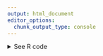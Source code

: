 ```yaml
---
output: html_document
editor_options: 
  chunk_output_type: console
---
```

<details><summary>See R code</summary>

::: {.callout-tip}
## The Eras Tour Dates and Venues

Let's get started by loading the necessary R packages to clean, scrape, and visualize the data. These packages are the building blocks of our data scraping journey.

```r
#| message: false
#| warning: false
#| label: setup-map
# To clean data
library(tidyverse)
library(janitor)

# To scrape data
library(rvest)
library(httr)
library(polite)

# To geocode data
library(tidygeocoder)
library(lubridate)

# To visualize data
library(leaflet)
```

Now that we have the needed libraries let's politely scrape data from Wikipedia and bring it into R. We'll start by specifying the URL of the Wikipedia page we want to extract data from:

```r
#| label: url-map
url_map <-
  "https://www.sportskeeda.com/pop-culture/taylor-swift-2023-the-eras-tour-ticket-cities-and-dates"

url_map_bow <- polite::bow(url_map)
url_map_bow
```

Now, let's extract and clean up our table. 

```r
#| label: scrape-map
map_html <-
  polite::scrape(url_map_bow) |>  # scrape web page
  rvest::html_nodes("tbody") |> # pull out specific table
  rvest::html_table(fill = TRUE) |>
  bind_rows() |>
  row_to_names(row_number = 1) |> # set the first row to column headers
  clean_names()
```

Now we want to geocode the locations in our table. We have a number of cities and venues, but where exactly are they located on a map? We'll use the `geocode` function from the `tidygeocoder` package. Given these, it will return the geolocation, latitude and longitude based a specified geocoding service. We'll use `osm` for Open Street Map.

After that, we'll clean up our table a bit more. We'll note how many shows happen at each location and indicate whether those shows have happened yet. 

```r
#| label: geocode-map
#| message: false
map_html_geocode <-
  map_html |>
  geocode(venue,
          method = "osm",
          lat = latitude,
          long = longitude)

# A few geolocation appear incorrect. Let's correct them manually. 
map_html_geo <-
  map_html_geocode |>
  mutate(
    latitude = case_when(
      venue == "Empower Field at Mile Hi" ~ 39.74359,
      venue == "Johan Cruyff Arena" ~ 52.3143,
      .default = latitude
    ),
    longitude = case_when(
      venue == "Empower Field at Mile Hi" ~ -105.01968,
      venue == "Johan Cruyff Arena" ~ 4.94187,
      .default = longitude
    )
  ) |>
  mutate(
    number_shows = n(),
    .by = c(venue, city)) |>
  mutate(
    date = case_when(
      date == "March 18 (6:30 PM)" ~ "March 18",
      date == "March 18 (12 PM)" ~ "March 18",
      .default = date
    ),
    date =  lubridate::mdy(paste0(date, " ", year))
  ) |> 
  mutate(
    occurred = case_when(
     date < today() ~ "Occurred",
      date > today() ~ "Not Occurred",
      .default = "NA"))
```


Now let's use Leaflet to map all these shows and their venues. 

```r
#| label: leaflet-map
#| results: false
#| message: false

# set up the colors for our map markers
pal <- colorFactor(
  palette = c("#823549", "#1D1F38"),
  domain = map_html_geo$occurred
)

leaflet(options = leafletOptions(zoomControl = FALSE,
                                 scrollWheelZoom = FALSE,
                                 maxZoom = 12)) |>
  addProviderTiles("Esri.WorldGrayCanvas",
                   options = tileOptions(maxZoom = 12)) |>
  setMaxBounds(
    lng1 = -90,
    lat1 = -180,
    lng2 = 90,
    lat2 = 180
  ) |> 
  addCircleMarkers(
    data = map_html_geo,
    color = ~pal(occurred),
    label = paste(
      "Venue: ",
      map_html_geo$venue,
      "<br>",
      "City: ",
      map_html_geo$city,
      "<br>",
      "Number of Shows: ",
      map_html_geo$number_shows
    ) |>
      lapply(htmltools::HTML)
  ) |> 
  addLegend("bottomright", pal = pal, values = map_html_geo$occurred,
            title = "Event Status",
            opacity = 1
  )
```

:::
</details>
